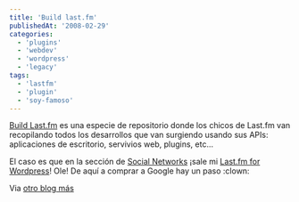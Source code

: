 ```yaml
---
title: 'Build last.fm'
publishedAt: '2008-02-29'
categories:
  - 'plugins'
  - 'webdev'
  - 'wordpress'
  - 'legacy'
tags:
  - 'lastfm'
  - 'plugin'
  - 'soy-famoso'
---
```


[Build Last.fm](http://build.last.fm/) es una especie de repositorio donde los chicos de Last.fm van recopilando todos los desarrollos que van surgiendo usando sus APIs: aplicaciones de escritorio, servivios web, plugins, etc...

El caso es que en la sección de [Social Networks](http://build.last.fm/category/4) ¡sale mi [Last.fm for Wordpress](http://rick.jinlabs.com/code/lastfm)! Ole! De aquí a comprar a Google hay un paso :clown:

Via [otro blog más](http://obm.corcoles.net/20080228/cosillas-para-lastfm/)
